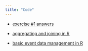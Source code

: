 ```yaml
---
title: "Code"
---
```


-   [exercise #1 answers](/code/ex1answers2025.qmd)

-   [aggregating and joining in R](/code/datawrangling25.qmd)

-   [basic event data management in R](/code/acled-wrangle25.R)

<!-- -   [exercise #2 answers](ex2answers2024.qmd) -->

<!-- -   [exercise #3 answers](ex3answers2024.qmd) -->

<!-- -   [exercise #4 answers](ex4answers2024.qmd) -->

<!-- -   [simulation shiny app](https://clavedark.shinyapps.io/olssimulations/) -->

<!-- -   [simulation code](simulation_code2024.R) -->

<!-- -   [central limit theorem shiny app](https://clavedark.shinyapps.io/centrallimittheorem/) -->

